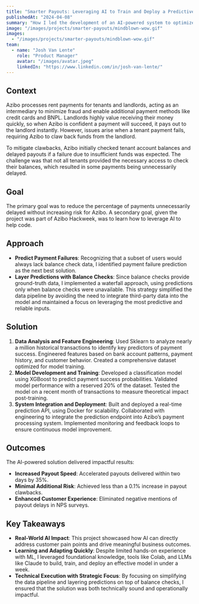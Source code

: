 ```yaml
---
title: "Smarter Payouts: Leveraging AI to Train and Deploy a Predictive Model"
publishedAt: "2024-04-08"
summary: "How I led the development of an AI-powered system to optimize payment processing and reduce failed transactions."
image: "/images/projects/smarter-payouts/mindblown-wow.gif"
images:
  - "/images/projects/smarter-payouts/mindblown-wow.gif"
team:
  - name: "Josh Van Lente"
    role: "Product Manager"
    avatar: "/images/avatar.jpeg"
    linkedIn: "https://www.linkedin.com/in/josh-van-lente/"
---
```


## Context

Azibo processes rent payments for tenants and landlords, acting as an intermediary to minimize fraud and enable additional payment methods like credit cards and BNPL. Landlords highly value receiving their money quickly, so when Azibo is confident a payment will succeed, it pays out to the landlord instantly. However, issues arise when a tenant payment fails, requiring Azibo to claw back funds from the landlord.

To mitigate clawbacks, Azibo initially checked tenant account balances and delayed payouts if a failure due to insufficient funds was expected. The challenge was that not all tenants provided the necessary access to check their balances, which resulted in some payments being unnecessarily delayed.

## Goal
The primary goal was to reduce the percentage of payments unnecessarily delayed without increasing risk for Azibo. A secondary goal, given the project was part of Azibo Hackweek, was to learn how to leverage AI to help code.

## Approach

- **Predict Payment Failures**: Recognizing that a subset of users would always lack balance check data, I identified payment failure prediction as the next best solution.
- **Layer Predictions with Balance Checks**: Since balance checks provide ground-truth data, I implemented a waterfall approach, using predictions only when balance checks were unavailable. This strategy simplified the data pipeline by avoiding the need to integrate third-party data into the model and maintained a focus on leveraging the most predictive and reliable inputs.


## Solution

1. **Data Analysis and Feature Engineering**:
Used Sklearn to analyze nearly a million historical transactions to identify key predictors of payment success.
Engineered features based on bank account patterns, payment history, and customer behavior.
Created a comprehensive dataset optimized for model training.
2. **Model Development and Training**:
Developed a classification model using XGBoost to predict payment success probabilities.
Validated model performance with a reserved 20% of the dataset.
Tested the model on a recent month of transactions to measure theoretical impact post-training.
3. **System Integration and Deployment**:
Built and deployed a real-time prediction API, using Docker for scalability.
Collaborated with engineering to integrate the prediction endpoint into Azibo’s payment processing system.
Implemented monitoring and feedback loops to ensure continuous model improvement.

## Outcomes

The AI-powered solution delivered impactful results:
- **Increased Payout Speed**: Accelerated payouts delivered within two days by 35%.
- **Minimal Additional Risk**: Achieved less than a 0.1% increase in payout clawbacks.
- **Enhanced Customer Experience**: Eliminated negative mentions of payout delays in NPS surveys.


## Key Takeaways

- **Real-World AI Impact**: This project showcased how AI can directly address customer pain points and drive meaningful business outcomes.
- **Learning and Adapting Quickly**: Despite limited hands-on experience with ML, I leveraged foundational knowledge, tools like Colab, and LLMs like Claude to build, train, and deploy an effective model in under a week.
- **Technical Execution with Strategic Focus**: By focusing on simplifying the data pipeline and layering predictions on top of balance checks, I ensured that the solution was both technically sound and operationally impactful.
